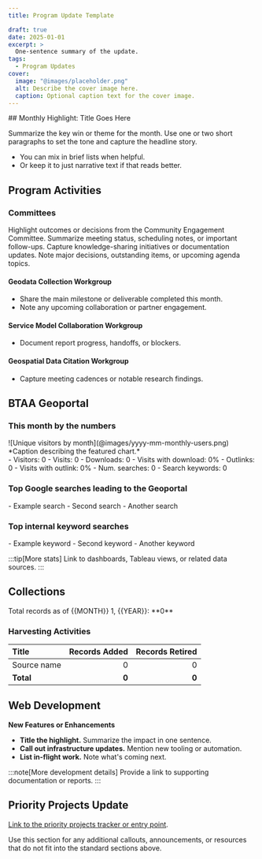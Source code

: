 ```yaml
---
title: Program Update Template

draft: true
date: 2025-01-01
excerpt: >
  One-sentence summary of the update.
tags:
  - Program Updates
cover:
  image: "@images/placeholder.png"
  alt: Describe the cover image here.
  caption: Optional caption text for the cover image.
---
```



<div class="monthly-highlight">
## Monthly Highlight: Title Goes Here

Summarize the key win or theme for the month. Use one or two short paragraphs to set the tone and capture the headline story.

- You can mix in brief lists when helpful.
- Or keep it to just narrative text if that reads better.

</div>

## Program Activities

### Committees

<CardGrid>
  <Card title="Community Engagement">
    Highlight outcomes or decisions from the Community Engagement Committee.
  </Card>

  <Card title="Coordination">
    Summarize meeting status, scheduling notes, or important follow-ups.
  </Card>

  <Card title="Knowledge">
    Capture knowledge-sharing initiatives or documentation updates.
  </Card>

  <Card title="TECHnology">
    Note major decisions, outstanding items, or upcoming agenda topics.
  </Card>
</CardGrid>

<Card title="Workgroups">

#### Geodata Collection Workgroup

- Share the main milestone or deliverable completed this month.
- Note any upcoming collaboration or partner engagement.

#### Service Model Collaboration Workgroup

- Document report progress, handoffs, or blockers.

#### Geospatial Data Citation Workgroup

- Capture meeting cadences or notable research findings.

</Card>

## BTAA Geoportal

### This month by the numbers

<TwoThirdsLayout>
  <div slot="left">
  ![Unique visitors by month](@images/yyyy-mm-monthly-users.png)
  *Caption describing the featured chart.*
  </div>

  <div slot="right">
  <div class="compact-list">
  - Visitors: 0
  - Visits: 0
  - Downloads: 0
  - Visits with download: 0%
  - Outlinks: 0
  - Visits with outlink: 0%
  - Num. searches: 0
  - Search keywords: 0
  </div>
  </div>
</TwoThirdsLayout>

### Top Google searches leading to the Geoportal

<ChipList class="not-content">
- Example search
- Second search
- Another search
</ChipList>

### Top internal keyword searches

<ChipList class="not-content">
- Example keyword
- Second keyword
- Another keyword
</ChipList>

:::tip[More stats]
Link to dashboards, Tableau views, or related data sources.
:::

## Collections

<p class="records-total">Total records as of {{MONTH}} 1, {{YEAR}}: **0**</p>

### Harvesting Activities

| Title | Records Added | Records Retired |
|:--|--:|--:|
| Source name | 0 | 0 |
| **Total** | **0** | **0** |

## Web Development

**New Features or Enhancements**

- **Title the highlight.** Summarize the impact in one sentence.
- **Call out infrastructure updates.** Mention new tooling or automation.
- **List in-flight work.** Note what's coming next.

:::note[More development details]
Provide a link to supporting documentation or reports.
:::

## Priority Projects Update

[Link to the priority projects tracker or entry point](https://example.com).

Use this section for any additional callouts, announcements, or resources that do not fit into the standard sections above.
